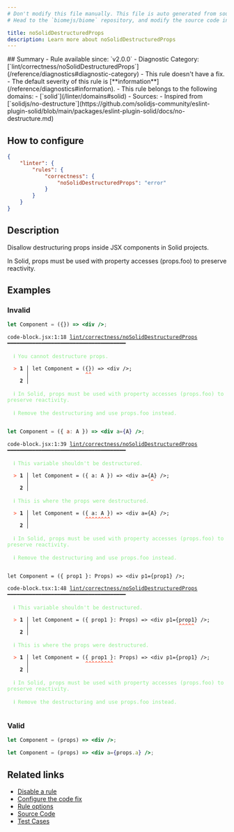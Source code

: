 ```yaml
---
# Don't modify this file manually. This file is auto generated from source, and you will lose your changes next time the website is built.
# Head to the `biomejs/biome` repository, and modify the source code in there.

title: noSolidDestructuredProps
description: Learn more about noSolidDestructuredProps
---
```


<Tabs>
<TabItem label="JavaScript (and super languages)" icon="seti:javascript">
## Summary
- Rule available since: `v2.0.0`
- Diagnostic Category: [`lint/correctness/noSolidDestructuredProps`](/reference/diagnostics#diagnostic-category)
- This rule doesn't have a fix.
- The default severity of this rule is [**information**](/reference/diagnostics#information).
- This rule belongs to the following domains:
  - [`solid`](/linter/domains#solid)
- Sources: 
  - Inspired from [`solidjs/no-destructure`](https://github.com/solidjs-community/eslint-plugin-solid/blob/main/packages/eslint-plugin-solid/docs/no-destructure.md)

## How to configure
```json title="biome.json"
{
	"linter": {
		"rules": {
			"correctness": {
				"noSolidDestructuredProps": "error"
			}
		}
	}
}

```
## Description
Disallow destructuring props inside JSX components in Solid projects.

In Solid, props must be used with property accesses (props.foo) to preserve reactivity.

## Examples

### Invalid

```jsx
let Component = ({}) => <div />;
```

<pre class="language-text"><code class="language-text">code-block.jsx:1:18 <a href="https://biomejs.dev/linter/rules/no-solid-destructured-props">lint/correctness/noSolidDestructuredProps</a> ━━━━━━━━━━━━━━━━━━━━━━━━━━━━━━━━━━━━━━<br /><br />  <strong><span style="color: lightgreen;">ℹ</span></strong> <span style="color: lightgreen;">You cannot destructure props.</span><br />  <br />  <strong><span style="color: Tomato;">&gt;</span></strong> <strong>1 │ </strong>let Component = (&#123;&#125;) =&gt; &lt;div /&gt;;<br />   <strong>   │ </strong>                 <strong><span style="color: Tomato;">^</span></strong><strong><span style="color: Tomato;">^</span></strong><br />    <strong>2 │ </strong><br />  <br />  <strong><span style="color: lightgreen;">ℹ</span></strong> <span style="color: lightgreen;">In Solid, props must be used with property accesses (props.foo) to preserve reactivity.</span><br />  <br />  <strong><span style="color: lightgreen;">ℹ</span></strong> <span style="color: lightgreen;">Remove the destructuring and use props.foo instead.</span><br />  <br /></code></pre>

```jsx
let Component = ({ a: A }) => <div a={A} />;
```

<pre class="language-text"><code class="language-text">code-block.jsx:1:39 <a href="https://biomejs.dev/linter/rules/no-solid-destructured-props">lint/correctness/noSolidDestructuredProps</a> ━━━━━━━━━━━━━━━━━━━━━━━━━━━━━━━━━━━━━━<br /><br />  <strong><span style="color: lightgreen;">ℹ</span></strong> <span style="color: lightgreen;">This variable shouldn't be destructured.</span><br />  <br />  <strong><span style="color: Tomato;">&gt;</span></strong> <strong>1 │ </strong>let Component = (&#123; a: A &#125;) =&gt; &lt;div a=&#123;A&#125; /&gt;;<br />   <strong>   │ </strong>                                      <strong><span style="color: Tomato;">^</span></strong><br />    <strong>2 │ </strong><br />  <br />  <strong><span style="color: lightgreen;">ℹ</span></strong> <span style="color: lightgreen;">This is where the props were destructured.</span><br />  <br />  <strong><span style="color: Tomato;">&gt;</span></strong> <strong>1 │ </strong>let Component = (&#123; a: A &#125;) =&gt; &lt;div a=&#123;A&#125; /&gt;;<br />   <strong>   │ </strong>                 <strong><span style="color: Tomato;">^</span></strong><strong><span style="color: Tomato;">^</span></strong><strong><span style="color: Tomato;">^</span></strong><strong><span style="color: Tomato;">^</span></strong><strong><span style="color: Tomato;">^</span></strong><strong><span style="color: Tomato;">^</span></strong><strong><span style="color: Tomato;">^</span></strong><strong><span style="color: Tomato;">^</span></strong><br />    <strong>2 │ </strong><br />  <br />  <strong><span style="color: lightgreen;">ℹ</span></strong> <span style="color: lightgreen;">In Solid, props must be used with property accesses (props.foo) to preserve reactivity.</span><br />  <br />  <strong><span style="color: lightgreen;">ℹ</span></strong> <span style="color: lightgreen;">Remove the destructuring and use props.foo instead.</span><br />  <br /></code></pre>

```tsx
let Component = ({ prop1 }: Props) => <div p1={prop1} />;
```

<pre class="language-text"><code class="language-text">code-block.tsx:1:48 <a href="https://biomejs.dev/linter/rules/no-solid-destructured-props">lint/correctness/noSolidDestructuredProps</a> ━━━━━━━━━━━━━━━━━━━━━━━━━━━━━━━━━━━━━━<br /><br />  <strong><span style="color: lightgreen;">ℹ</span></strong> <span style="color: lightgreen;">This variable shouldn't be destructured.</span><br />  <br />  <strong><span style="color: Tomato;">&gt;</span></strong> <strong>1 │ </strong>let Component = (&#123; prop1 &#125;: Props) =&gt; &lt;div p1=&#123;prop1&#125; /&gt;;<br />   <strong>   │ </strong>                                               <strong><span style="color: Tomato;">^</span></strong><strong><span style="color: Tomato;">^</span></strong><strong><span style="color: Tomato;">^</span></strong><strong><span style="color: Tomato;">^</span></strong><strong><span style="color: Tomato;">^</span></strong><br />    <strong>2 │ </strong><br />  <br />  <strong><span style="color: lightgreen;">ℹ</span></strong> <span style="color: lightgreen;">This is where the props were destructured.</span><br />  <br />  <strong><span style="color: Tomato;">&gt;</span></strong> <strong>1 │ </strong>let Component = (&#123; prop1 &#125;: Props) =&gt; &lt;div p1=&#123;prop1&#125; /&gt;;<br />   <strong>   │ </strong>                 <strong><span style="color: Tomato;">^</span></strong><strong><span style="color: Tomato;">^</span></strong><strong><span style="color: Tomato;">^</span></strong><strong><span style="color: Tomato;">^</span></strong><strong><span style="color: Tomato;">^</span></strong><strong><span style="color: Tomato;">^</span></strong><strong><span style="color: Tomato;">^</span></strong><strong><span style="color: Tomato;">^</span></strong><strong><span style="color: Tomato;">^</span></strong><br />    <strong>2 │ </strong><br />  <br />  <strong><span style="color: lightgreen;">ℹ</span></strong> <span style="color: lightgreen;">In Solid, props must be used with property accesses (props.foo) to preserve reactivity.</span><br />  <br />  <strong><span style="color: lightgreen;">ℹ</span></strong> <span style="color: lightgreen;">Remove the destructuring and use props.foo instead.</span><br />  <br /></code></pre>

### Valid

```jsx
let Component = (props) => <div />;
```

```jsx
let Component = (props) => <div a={props.a} />;
```

## Related links

- [Disable a rule](/linter/#disable-a-rule)
- [Configure the code fix](/linter#configure-the-code-fix)
- [Rule options](/linter/#rule-options)
- [Source Code](https://github.com/biomejs/biome/blob/main/crates/biome_js_analyze/src/lint/correctness/no_solid_destructured_props.rs)
- [Test Cases](https://github.com/biomejs/biome/blob/main/crates/biome_js_analyze/tests/specs/correctness/noSolidDestructuredProps)

</TabItem>
</Tabs>

